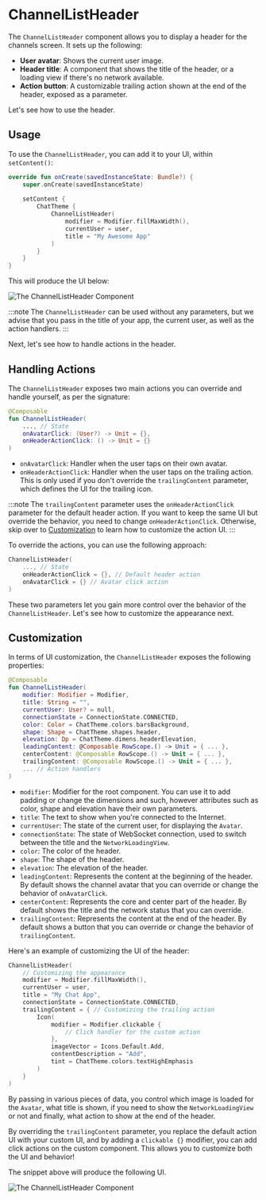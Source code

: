 # ChannelListHeader

The `ChannelListHeader` component allows you to display a header for the channels screen. It sets up the following:

* **User avatar**: Shows the current user image.
* **Header title**: A component that shows the title of the header, or a loading view if there's no network available.
* **Action button**: A customizable trailing action shown at the end of the header, exposed as a parameter.

Let's see how to use the header.

## Usage

To use the `ChannelListHeader`, you can add it to your UI, within `setContent()`:

```kotlin
override fun onCreate(savedInstanceState: Bundle?) {
    super.onCreate(savedInstanceState)
        
    setContent {
        ChatTheme {
            ChannelListHeader(
                modifier = Modifier.fillMaxWidth(),
                currentUser = user,
                title = "My Awesome App"
            )
        }
    }
}
```

This will produce the UI below:

![The ChannelListHeader Component](../../assets/compose_default_channel_list_header_component.png)

:::note 
The `ChannelListHeader` can be used without any parameters, but we advise that you pass in the title of your app, the current user, as well as the action handlers.
:::

Next, let's see how to handle actions in the header.

## Handling Actions

The `ChannelListHeader` exposes two main actions you can override and handle yourself, as per the signature:

```kotlin
@Composable
fun ChannelListHeader(
    ..., // State
    onAvatarClick: (User?) -> Unit = {},
    onHeaderActionClick: () -> Unit = {}
)
```

* `onAvatarClick`: Handler when the user taps on their own avatar.
* `onHeaderActionClick`: Handler when the user taps on the trailing action. This is only used if you don't override the `trailingContent` parameter, which defines the UI for the trailing icon.

:::note
The `trailingContent` parameter uses the `onHeaderActionClick` parameter for the default header action. If you want to keep the same UI but override the behavior, you need to change `onHeaderActionClick`. Otherwise, skip over to [Customization](#customization) to learn how to customize the action UI.
:::

To override the actions, you can use the following approach:

```kotlin
ChannelListHeader(
    ..., // State
    onHeaderActionClick = {}, // Default header action
    onAvatarClick = {} // Avatar click action
)
```

These two parameters let you gain more control over the behavior of the `ChannelListHeader`. Let's see how to customize the appearance next.

## Customization

In terms of UI customization, the `ChannelListHeader` exposes the following properties:

```kotlin
@Composable
fun ChannelListHeader(
    modifier: Modifier = Modifier,
    title: String = "",
    currentUser: User? = null,
    connectionState = ConnectionState.CONNECTED,
    color: Color = ChatTheme.colors.barsBackground,
    shape: Shape = ChatTheme.shapes.header,
    elevation: Dp = ChatTheme.dimens.headerElevation,
    leadingContent: @Composable RowScope.() -> Unit = { ... },
    centerContent: @Composable RowScope.() -> Unit = { ... },
    trailingContent: @Composable RowScope.() -> Unit = { ... },
    ... // Action handlers
)
```

* `modifier`: Modifier for the root component. You can use it to add padding or change the dimensions and such, however attributes such as color, shape and elevation have their own parameters.
* `title`: The text to show when you're connected to the Internet.
* `currentUser`: The state of the current user, for displaying the `Avatar`.
* `connectionState`: The state of WebSocket connection, used to switch between the title and the `NetworkLoadingView`.
* `color`: The color of the header.
* `shape`: The shape of the header.
* `elevation`: The elevation of the header.
* `leadingContent`: Represents the content at the beginning of the header. By default shows the channel avatar that you can override or change the behavior of `onAvatarClick`.
* `centerContent`: Represents the core and center part of the header. By default shows the title and the network status that you can override.
* `trailingContent`: Represents the content at the end of the header. By default shows a button that you can override or change the behavior of `trailingContent`.

Here's an example of customizing the UI of the header:

```kotlin
ChannelListHeader(
    // Customizing the appearance
    modifier = Modifier.fillMaxWidth(),
    currentUser = user,
    title = "My Chat App",
    connectionState = ConnectionState.CONNECTED,
    trailingContent = { // Customizing the trailing action
        Icon(
            modifier = Modifier.clickable {
                // Click handler for the custom action
            },
            imageVector = Icons.Default.Add,
            contentDescription = "Add",
            tint = ChatTheme.colors.textHighEmphasis
        )
    }
)
```

By passing in various pieces of data, you control which image is loaded for the `Avatar`, what title is shown, if you need to show the `NetworkLoadingView` or not and finally, what action to show at the end of the header. 

By overriding the `trailingContent` parameter, you replace the default action UI with your custom UI, and by adding a `clickable {}` modifier, you can add click actions on the custom component. This allows you to customize both the UI and behavior!

The snippet above will produce the following UI.

![The ChannelListHeader Component](../../assets/compose_custom_channel_list_header_component.png)

<!-- TODO WIP PAGE You can also choose to build a completely custom header and integrate it with the rest of our components. To learn how to do that, read our [Building Custom Screens](../_07-guides/06-building-custom-screens.mdx) guide. -->
